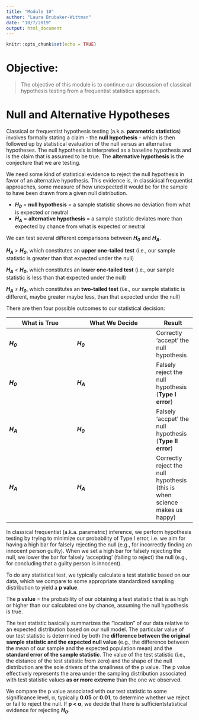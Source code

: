 ```yaml
---
title: "Module 10"
author: "Laura Brubaker-Wittman"
date: "10/7/2019"
output: html_document
---
```


```r
knitr::opts_chunk$set(echo = TRUE)
```

# Objective:

> The objective of this module is to continue our discussion of classical hypothesis testing from a frequentist
> statistics approach.

# Null and Alternative Hypotheses

Classical or frequentist hypothesis testing (a.k.a. **parametric statistics**) involves formally stating a claim -
the **null hypothesis** - which is then followed up by statistical evaluation of the null versus an alternative
hypotheses. The null hypothesis is interpreted as a baseline hypothesis and is the claim that is assumed to be true.
The **alternative hypothesis** is the conjecture that we are testing.

We need some kind of statistical evidence to reject the null hypothesis in favor of an alternative hypothesis. This
evidence is, in classicical frequentist approaches, some measure of how unexpected it would be for the sample to
have been drawn from a given null distribution.

* ***H~0~*** = **null hypothesis** = a sample statistic shows no deviation from what is expected or neutral
* ***H~A~*** = **alternative hypothesis** = a sample statistic deviates more than expected by chance from what is
expected or neutral

We can test several different comparisons between ***H~0~*** and ***H~A~***.

***H~A~*** > ***H~0~***, which constitutes an **upper one-tailed test** (i.e., our sample statistic is greater than that expected under the null)

***H~A~*** < ***H~0~***, which constitutes an **lower one-tailed test** (i.e., our sample statistic is less than that expected under the null)

***H~A~*** ≠ ***H~0~***, which constitutes an **two-tailed test** (i.e., our sample statistic is different, maybe greater maybe less, than that expected under the null)

There are then four possible outcomes to our statistical decision:

| What is True | What We Decide | Result 
|--------------|----------------|--------
|***H~0~***    |***H~0~***      | Correctly 'accept' the null hypothesis
|***H~0~***    |***H~A~***      | Falsely reject the null hypothesis (**Type I error**)
|***H~A~***    |***H~0~***      | Falsely 'accpet' the null hypothesis (**Type II error**)
|***H~A~***    |***H~A~***      | Correctly reject the null hypothesis (this is when science makes us happy)

In classical frequentist (a.k.a. parametric) inference, we perform hypothesis testing by trying to minimize our
probability of Type I error, i.e. we aim for having a high bar for falsely rejecting the null (e.g., for
incorrectly finding an innocent person guilty). When we set a high bar for falsely rejecting the null, we lower
the bar for falsely ‘accepting’ (failing to reject) the null (e.g., for concluding that a guilty person is
innocent).

To do any statistical test, we typically calculate a test statistic based on our data, which we compare to some
appropriate standardized sampling distribution to yield a **p value**.

The **p value** = the probability of our obtaining a test statistic that is as high or higher than our calculated
one by chance, assuming the null hypothesis is true.

The test statistic basically summarizes the “location” of our data relative to an expected distribution based on
our null model. The particular value of our test statistic is determined by both the **difference between the
original sample statistic and the expected null value** (e.g., the difference between the mean of our sample and
the expected population mean) and the **standard error of the sample statistic**. The value of the test statistic
(i.e., the distance of the test statistic from zero) and the shape of the null distribution are the sole drivers
of the smallness of the p value. The p value effectively represents the area under the sampling distribution
associated with test statistic values **as or more extreme** than the one we observed.

We compare the p value associated with our test statistic to some significance level, α, typically **0.05** or
**0.01**, to determine whether we reject or fail to reject the null. If **p < α**, we decide that there is
sufficientstatistical evidence for rejecting ***H~0~***.
